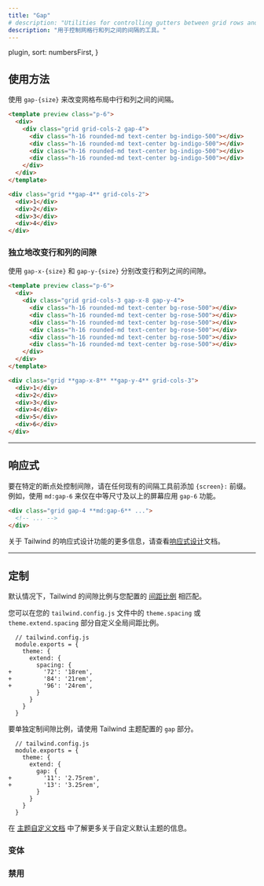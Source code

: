 ```yaml
---
title: "Gap"
# description: "Utilities for controlling gutters between grid rows and columns."
description: "用于控制网格行和列之间的间隔的工具。"
---
```



  plugin,
  sort: numbersFirst,
}

<!-- ## Usage -->
## 使用方法

<!-- Use `gap-{size}` to change the gap between both rows and columns in grid layouts. -->
使用 `gap-{size}` 来改变网格布局中行和列之间的间隔。

```html indigo
<template preview class="p-6">
  <div>
    <div class="grid grid-cols-2 gap-4">
      <div class="h-16 rounded-md text-center bg-indigo-500"></div>
      <div class="h-16 rounded-md text-center bg-indigo-500"></div>
      <div class="h-16 rounded-md text-center bg-indigo-500"></div>
      <div class="h-16 rounded-md text-center bg-indigo-500"></div>
    </div>
  </div>
</template>

<div class="grid **gap-4** grid-cols-2">
  <div>1</div>
  <div>2</div>
  <div>3</div>
  <div>4</div>
</div>
```

<!-- ### Changing row and column gaps independently -->
### 独立地改变行和列的间隙

<!-- Use `gap-x-{size}` and `gap-y-{size}` to change the gap between rows and columns independently. -->
使用 `gap-x-{size}` 和 `gap-y-{size}` 分别改变行和列之间的间隙。

```html rose
<template preview class="p-6">
  <div>
    <div class="grid grid-cols-3 gap-x-8 gap-y-4">
      <div class="h-16 rounded-md text-center bg-rose-500"></div>
      <div class="h-16 rounded-md text-center bg-rose-500"></div>
      <div class="h-16 rounded-md text-center bg-rose-500"></div>
      <div class="h-16 rounded-md text-center bg-rose-500"></div>
      <div class="h-16 rounded-md text-center bg-rose-500"></div>
      <div class="h-16 rounded-md text-center bg-rose-500"></div>
    </div>
  </div>
</template>

<div class="grid **gap-x-8** **gap-y-4** grid-cols-3">
  <div>1</div>
  <div>2</div>
  <div>3</div>
  <div>4</div>
  <div>5</div>
  <div>6</div>
</div>
```

---

<!-- ## Responsive -->
## 响应式

<!-- To control the gap at a specific breakpoint, add a `{screen}:` prefix to any existing gap utility. For example, use `md:gap-6` to apply the `gap-6` utility at only medium screen sizes and above. -->
要在特定的断点处控制间隙，请在任何现有的间隔工具前添加 `{screen}:` 前缀。例如，使用 `md:gap-6` 来仅在中等尺寸及以上的屏幕应用 `gap-6` 功能。

```html
<div class="grid gap-4 **md:gap-6** ...">
  <!-- ... -->
</div>
```

<!-- For more information about Tailwind's responsive design features, check out the [Responsive Design](/docs/responsive-design) documentation. -->
关于 Tailwind 的响应式设计功能的更多信息，请查看[响应式设计](/docs/responsive-design)文档。

---

<!-- ## Customizing -->
## 定制

<!-- By default Tailwind's gap scale matches your configured [spacing scale](/docs/customizing-spacing). -->
默认情况下，Tailwind 的间隙比例与您配置的 [间距比例](/docs/customizing-spacing) 相匹配。

<!-- You can customize the global spacing scale in the `theme.spacing` or `theme.extend.spacing` sections of your `tailwind.config.js` file: -->
您可以在您的 `tailwind.config.js` 文件中的 `theme.spacing` 或 `theme.extend.spacing` 部分自定义全局间距比例。

```diff-js
  // tailwind.config.js
  module.exports = {
    theme: {
      extend: {
        spacing: {
+         '72': '18rem',
+         '84': '21rem',
+         '96': '24rem',
        }
      }
    }
  }
```

<!-- To customize the gap scale separately, use the `gap` section of your Tailwind theme config. -->
要单独定制间隙比例，请使用 Tailwind 主题配置的 `gap` 部分。

```diff-js
  // tailwind.config.js
  module.exports = {
    theme: {
      extend: {
        gap: {
+         '11': '2.75rem',
+         '13': '3.25rem',
        }
      }
    }
  }
```

<!-- Learn more about customizing the default theme in the [theme customization documentation](/docs/theme#customizing-the-default-theme). -->
在 [主题自定义文档](/docs/theme#customizing-the-default-theme) 中了解更多关于自定义默认主题的信息。

<!-- ### Variants -->
### 变体

<Variants plugin="gap" />

<!-- ### Disabling -->
### 禁用

<Disabling plugin="gap" />
